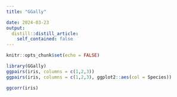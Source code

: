 ```yaml
---
title: "GGally"

date: 2024-03-23
output:
  distill::distill_article:
    self_contained: false
---
```



```r
knitr::opts_chunk$set(echo = FALSE)
```

```r
library(GGally)
ggpairs(iris, columns = c(1,2,3))
ggpairs(iris, columns = c(1,2,3), ggplot2::aes(col = Species))

ggcorr(iris)

```

